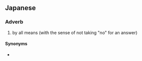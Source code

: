 ==Japanese==
{{ja-kanjitab|ぜ|ひ|とも}}

===Adverb===
{{ja-pos|ぜひとも|adverb}}

# by all means (with the sense of not taking "no" for an answer)

====Synonyms====
* {{qualifier|weaker}} {{ja-r|是非|ぜひ}}